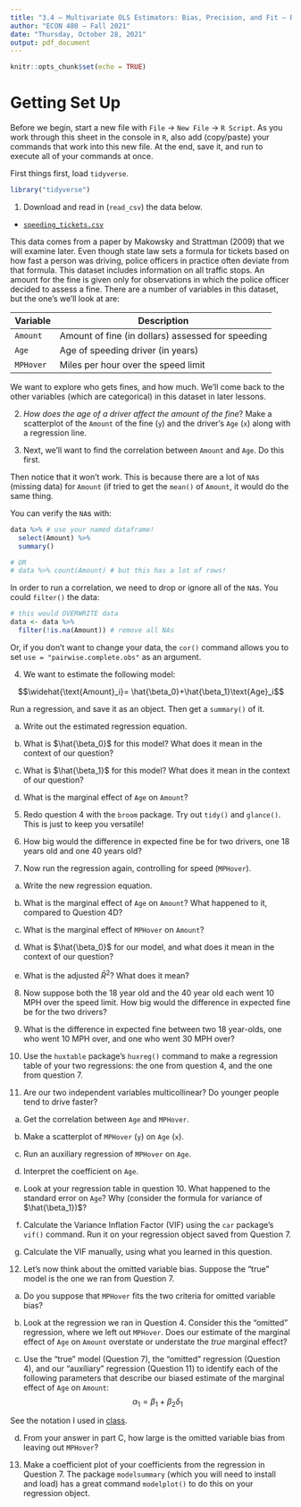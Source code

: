 ```yaml
---
title: "3.4 — Multivariate OLS Estimators: Bias, Precision, and Fit — R Practice"
author: "ECON 480 — Fall 2021"
date: "Thursday, October 28, 2021"
output: pdf_document
---
```


```r
knitr::opts_chunk$set(echo = TRUE)
```

# Getting Set Up

Before we begin, start a new file with `File` $\rightarrow$ `New File` $\rightarrow$ `R Script`. As you work through this sheet in the console in `R`, also add (copy/paste) your commands that work into this new file. At the end, save it, and run to execute all of your commands at once.

First things first, load `tidyverse`.

```r
library("tidyverse")
```

1. Download and read in (`read_csv`) the data below.

- [<i class="fas fa-table"></i> `speeding_tickets.csv`](https://metricsf21.classes.ryansafner.com/data/speeding_tickets.csv)

This data comes from a paper by Makowsky and Strattman (2009) that we will examine later. Even though state law sets a formula for tickets based on how fast a person was driving, police officers in practice often deviate from that formula. This dataset includes information on all traffic stops. An amount for the fine is given only for observations in which the police officer decided to assess a fine. There are a number of variables in this dataset, but the one's we'll look at are:

| Variable | Description |
|----------|-------------|
| `Amount` | Amount of fine (in dollars) assessed for speeding |
| `Age` | Age of speeding driver (in years) |
| `MPHover` | Miles per hour over the speed limit |

We want to explore who gets fines, and how much. We'll come back to the other variables (which are categorical) in this dataset in later lessons.

2. *How does the age of a driver affect the amount of the fine*? Make a scatterplot of the `Amount` of the fine (`y`) and the driver's `Age` (`x`) along with a regression line.

3. Next, we'll want to find the correlation between `Amount` and `Age`. Do this first.

Then notice that it won't work. This is because there are a lot of `NA`s (missing data) for `Amount` (if tried to get the `mean()` of `Amount`, it would do the same thing.

You can verify the `NA`s with:

```r
data %>% # use your named dataframe!
  select(Amount) %>%
  summary()

# OR
# data %>% count(Amount) # but this has a lot of rows!
```
In order to run a correlation, we need to drop or ignore all of the `NA`s. You could `filter()` the data: 

```r
# this would OVERWRITE data
data <- data %>%
  filter(!is.na(Amount)) # remove all NAs
```

Or, if you don't want to change your data, the `cor()` command allows you to set `use = "pairwise.complete.obs"` as an argument.

4. We want to estimate the following model:

$$\widehat{\text{Amount}_i}= \hat{\beta_0}+\hat{\beta_1}\text{Age}_i$$

Run a regression, and save it as an object. Then get a `summary()` of it.

a. Write out the estimated regression equation.

b. What is $\hat{\beta_0}$ for this model? What does it mean in the context of our question?

c. What is $\hat{\beta_1}$ for this model?  What does it mean in the context of our question?

d. What is the marginal effect of `Age` on `Amount`?

5. Redo question 4 with the `broom` package. Try out `tidy()` and `glance()`. This is just to keep you versatile!

6. How big would the difference in expected fine be for two drivers, one 18 years old and one 40 years old?

7. Now run the regression again, controlling for speed (`MPHover`).

a. Write the new regression equation.

b. What is the marginal effect of `Age` on `Amount`? What happened to it, compared to Question 4D?

c. What is the marginal effect of `MPHover` on `Amount`?

d. What is $\hat{\beta_0}$ for our model, and what does it mean in the context of our question?

e. What is the adjusted $\bar{R}^2$? What does it mean?

8. Now suppose both the 18 year old and the 40 year old each went 10 MPH over the speed limit. How big would the difference in expected fine be for the two drivers?

9. What is the difference in expected fine between two 18 year-olds, one who went 10 MPH over, and one who went 30 MPH over?

10. Use the `huxtable` package's `huxreg()` command to make a regression table of your two regressions: the one from question 4, and the one from question 7.

11. Are our two independent variables multicollinear? Do younger people tend to drive faster? 

a. Get the correlation between `Age` and `MPHover`.

b. Make a scatterplot of `MPHover` (`y`) on `Age` (`x`).

c. Run an auxiliary regression of `MPHover` on `Age`.

d. Interpret the coefficient on `Age`.

e. Look at your regression table in question 10. What happened to the standard error on `Age`? Why (consider the formula for variance of $\hat{\beta_1})$?

f. Calculate the Variance Inflation Factor (VIF) using the `car` package's `vif()` command. Run it on your regression object saved from Question 7.

g. Calculate the VIF manually, using what you learned in this question.

12. Let's now think about the omitted variable bias. Suppose the “true” model is the one we ran from Question 7.

a. Do you suppose that `MPHover` fits the two criteria for omitted variable bias?

b. Look at the regression we ran in Question 4. Consider this the “omitted” regression, where we left out `MPHover`. Does our estimate of the marginal effect of `Age` on `Amount` overstate or understate the *true* marginal effect?

c. Use the “true” model (Question 7), the “omitted” regression (Question 4), and our “auxiliary” regression (Question 11) to identify each of the following parameters that describe our biased estimate of the marginal effect of `Age` on `Amount`:
$$\alpha_1=\beta_1+\beta_2\delta_1$$

See the notation I used in [class](https://metricsF21.classes.ryansafner.com/slides/3.4-slides.html#40).

d. From your answer in part C, how large is the omitted variable bias from leaving out `MPHover`?

13. Make a coefficient plot of your coefficients from the regression in Question 7. The package `modelsummary` (which you will need to install and load) has a great command `modelplot()` to do this on your regression object.

